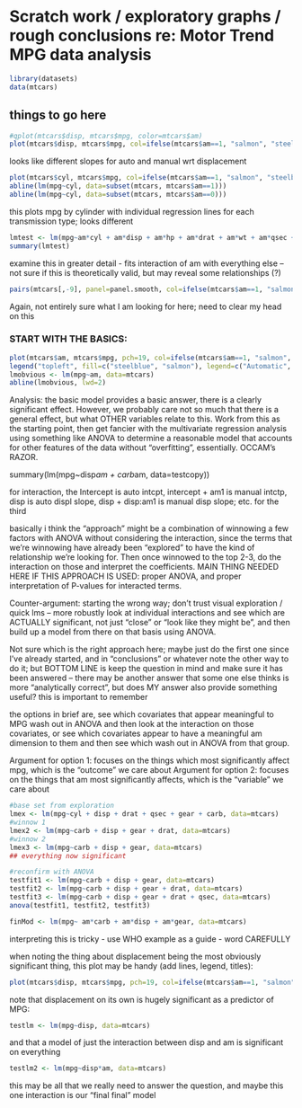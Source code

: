 Scratch work / exploratory graphs / rough conclusions re: Motor Trend MPG data analysis
===================================
```r
library(datasets)
data(mtcars)
```

## things to go here

```r
#qplot(mtcars$disp, mtcars$mpg, color=mtcars$am)
plot(mtcars$disp, mtcars$mpg, col=ifelse(mtcars$am==1, "salmon", "steelblue"), pch=19)
```

looks like different slopes for auto and manual wrt displacement

```r
plot(mtcars$cyl, mtcars$mpg, col=ifelse(mtcars$am==1, "salmon", "steelblue"), pch=19)
abline(lm(mpg~cyl, data=subset(mtcars, mtcars$am==1)))
abline(lm(mpg~cyl, data=subset(mtcars, mtcars$am==0)))
```

this plots mpg by cylinder with individual regression lines for each transmission type; looks different

```r
lmtest <- lm(mpg~am*cyl + am*disp + am*hp + am*drat + am*wt + am*qsec + am*vs + am*gear + am*carb, data=mtcars)
summary(lmtest)
```

examine this in greater detail - fits interaction of am with everything else -- not sure if this is theoretically valid, but may reveal some relationships (?)

```r
pairs(mtcars[,-9], panel=panel.smooth, col=ifelse(mtcars$am==1, "salmon", "steelblue"), pch=19)
```

Again, not entirely sure what I am looking for here; need to clear my head on this

### START WITH THE BASICS:
```r
plot(mtcars$am, mtcars$mpg, pch=19, col=ifelse(mtcars$am==1, "salmon", "steelblue"), xlab="Transmission Type", ylab="Miles per Gallon", main="MPG by Transmission Type")
legend("topleft", fill=c("steelblue", "salmon"), legend=c("Automatic", "Manual"))
lmobvious <- lm(mpg~am, data=mtcars)
abline(lmobvious, lwd=2)
```

Analysis: the basic model provides a basic answer, there is a clearly significant effect.  However, we probably care not so much that there is a general effect, but what OTHER variables relate to this.  Work from this as the starting point, then get fancier with the multivariate regression analysis using something like ANOVA to determine a reasonable model that accounts for other features of the data without "overfitting", essentially.  OCCAM's RAZOR.


summary(lm(mpg~disp*am + carb*am, data=testcopy))

for interaction, the Intercept is auto intcpt, intercept + am1 is manual intctp, disp is auto displ slope, disp + disp:am1 is manual disp slope; etc. for the third

basically i think the "approach" might be a combination of winnowing a few factors with ANOVA without considering the interaction, since the terms that we're winnowing have already been "explored" to have the kind of relationship we're looking for.  Then once winnowed to the top 2-3, do the interaction on those and interpret the coefficients. 
MAIN THING NEEDED HERE IF THIS APPROACH IS USED: proper ANOVA, and proper interpretation of P-values for interacted terms.

Counter-argument: starting the wrong way; don't trust visual exploration / quick lms -- more robustly look at individual interactions and see which are ACTUALLY significant, not just "close" or "look like they might be", and then build up a model from there on that basis using ANOVA.  

Not sure which is the right approach here; maybe just do the first one since I've already started, and in "conclusions" or whatever note the other way to do it; but BOTTOM LINE is keep the question in mind and make sure it has been answered -- there may be another answer that some one else thinks is more "analytically correct", but does MY answer also provide something useful?  this is important to remember

the options in brief are, see which covariates that appear meaningful to MPG wash out in ANOVA and then look at the interaction on those covariates, or see which covariates appear to have a meaningful am dimension to them and then see which wash out in ANOVA from that group.

Argument for option 1: focuses on the things which most significantly affect mpg, which is the "outcome" we care about
Argument for option 2: focuses on the things that am most significantly affects, which is the "variable" we care about

```r
#base set from exploration
lmex <- lm(mpg~cyl + disp + drat + qsec + gear + carb, data=mtcars)
#winnow 1
lmex2 <- lm(mpg~carb + disp + gear + drat, data=mtcars)
#winnow 2
lmex3 <- lm(mpg~carb + disp + gear, data=mtcars)
## everything now significant
```

```r
#reconfirm with ANOVA
testfit1 <- lm(mpg~carb + disp + gear, data=mtcars)
testfit2 <- lm(mpg~carb + disp + gear + drat, data=mtcars)
testfit3 <- lm(mpg~carb + disp + gear + drat + qsec, data=mtcars)
anova(testfit1, testfit2, testfit3)
```

```r
finMod <- lm(mpg~ am*carb + am*disp + am*gear, data=mtcars)
```

interpreting this is tricky - use WHO example as a guide - word CAREFULLY

when noting the thing about displacement being the most obviously significant thing, this plot may be handy (add lines, legend, titles):
```r
plot(mtcars$disp, mtcars$mpg, pch=19, col=ifelse(mtcars$am==1, "salmon", "steelblue"))
```
note that displacement on its own is hugely significant as a predictor of MPG: 
```r
testlm <- lm(mpg~disp, data=mtcars)
```
and that a model of just the interaction between disp and am is significant on everything
```r
testlm2 <- lm(mpg~disp*am, data=mtcars)
```
this may be all that we really need to answer the question, and maybe this one interaction is our "final final" model


